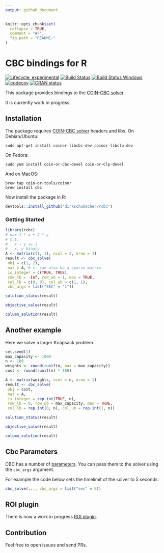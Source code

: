 ```yaml
---
output: github_document
---
```


<!-- README.md is generated from README.Rmd. Please edit that file -->

```r
knitr::opts_chunk$set(
  collapse = TRUE,
  comment = "#>",
  fig.path = "README-"
)
```

# CBC bindings for R
<!-- badges: start -->
[![Lifecycle: experimental](https://img.shields.io/badge/lifecycle-experimental-orange.svg)](https://www.tidyverse.org/lifecycle/#experimental)
[![Build Status](https://travis-ci.org/dirkschumacher/rcbc.svg?branch=master)](https://travis-ci.org/dirkschumacher/rcbc)
[![Build Status Windows](https://ci.appveyor.com/api/projects/status/github/dirkschumacher/rcbc?branch=master&svg=true)](https://ci.appveyor.com/project/dirkschumacher/rcbc)
[![codecov](https://codecov.io/gh/dirkschumacher/rcbc/branch/master/graph/badge.svg)](https://codecov.io/gh/dirkschumacher/rcbc)
[![CRAN status](https://www.r-pkg.org/badges/version/rcbc)](https://CRAN.R-project.org/package=rcbc)
<!-- badges: end -->

This package provides bindings to the [COIN-CBC solver](https://projects.coin-or.org/Cbc).

It is currently work in progress.

## Installation

The package requires [COIN-CBC solver](https://projects.coin-or.org/Cbc) headers and libs. On Debian/Ubuntu:

```
sudo apt-get install coinor-libcbc-dev coinor-libclp-dev
```

On Fedora:

```
sudo yum install coin-or-Cbc-devel coin-or-Clp-devel
```

And on MacOS:

```
brew tap coin-or-tools/coinor
brew install cbc
```

Now install the package in R:

```r
devtools::install_github("dirkschumacher/rcbc")
```


### Getting Started

```r
library(rcbc)
# max 1 * x + 2 * y
# s.t.
#   x + y <= 1
#   x, y binary
A <- matrix(c(1, 1), ncol = 2, nrow = 1)
result <- cbc_solve(
 obj = c(1, 2),
 mat = A, # <- can also be a sparse matrix
 is_integer = c(TRUE, TRUE),
 row_lb = -Inf, row_ub = 1, max = TRUE,
 col_lb = c(0, 0), col_ub = c(1, 1),
 cbc_args = list("SEC" = "1"))
```

```r
solution_status(result)
```

```r
objective_value(result)
```

```r
column_solution(result)
```


## Another example

Here we solve a larger Knapsack problem

```r
set.seed(1)
max_capacity <- 1000
n <- 100
weights <- round(runif(n, max = max_capacity))
cost <- round(runif(n) * 100)

A <- matrix(weights, ncol = n, nrow = 1)
result <- cbc_solve(
 obj = cost,
 mat = A, 
 is_integer = rep.int(TRUE, n),
 row_lb = 0, row_ub = max_capacity, max = TRUE,
 col_lb = rep.int(0, n), col_ub = rep.int(1, n))
```


```r
solution_status(result)
```

```r
objective_value(result)
```

```r
column_solution(result)
```


## Cbc Parameters

CBC has a number of [parameters](https://projects.coin-or.org/CoinBinary/export/1059/OptimizationSuite/trunk/Installer/files/doc/cbcCommandLine.pdf). You can pass them to the solver using the `cbc_args` argument. 

For example the code below sets the timelimit of the solver to 5 seconds:

```r
cbc_solve(..., cbc_args = list("sec" = 5))
```

## ROI plugin

There is now a work in progress [ROI plugin](https://github.com/dirkschumacher/ROI.plugin.cbc).

## Contribution

Feel free to open issues and send PRs.
